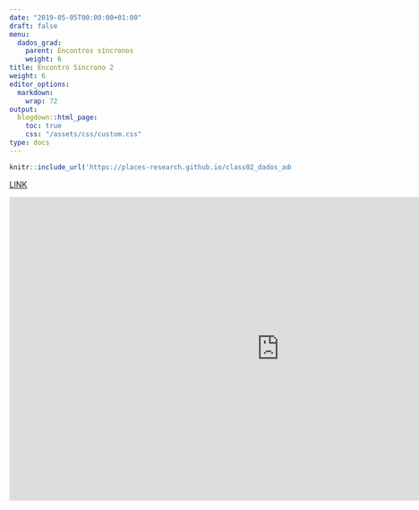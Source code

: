 ---
date: "2019-05-05T00:00:00+01:00"
draft: false
menu:
  dados_grad:
    parent: Encontros síncronos
    weight: 6
title: Encontro Síncrono 2
weight: 6
editor_options: 
  markdown: 
    wrap: 72
output: 
  blogdown::html_page:
    toc: true
    css: "/assets/css/custom.css"
type: docs
---


```{r echo=FALSE, message=FALSE, warning=FALSE}
knitr::include_url('https://places-research.github.io/class02_dados_adm', height = "400px")
```
[LINK](https://places-research.github.io/class02_dados_adm)


<iframe width="964" height="542" src="https://www.youtube.com/embed/MXBIc1a38XE" frameborder="0" allow="accelerometer; autoplay; clipboard-write; encrypted-media; gyroscope; picture-in-picture" allowfullscreen></iframe>